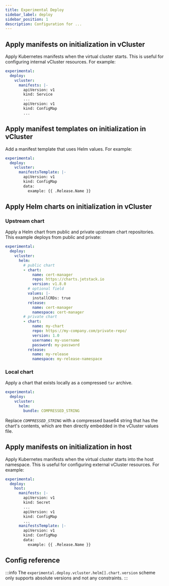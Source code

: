 ```yaml
---
title: Experimental Deploy
sidebar_label: deploy
sidebar_position: 1
description: Configuration for ...
---
```



## Apply manifests on initialization in vCluster

Apply Kubernetes manifests when the virtual cluster starts. This is useful for configuring internal vCluster resources. For example:

```yaml
experimental:
  deploy:
    vcluster:
      manifests: |-
        apiVersion: v1
        kind: Service
        ...
        apiVersion: v1
        kind: ConfigMap
        ...
```

## Apply manifest templates on initialization in vCluster

Add a manifest template that uses Helm values. For example:

```yaml
experimental:
  deploy:
    vcluster:
      manifestsTemplate: |-
        apiVersion: v1
        kind: ConfigMap
        data:
          example: {{ .Release.Name }}
```

## Apply Helm charts on initialization in vCluster

### Upstream chart

Apply a Helm chart from public and private upstream chart repositories. This example deploys from public and private:

```yaml
experimental:
  deploy:
    vcluster:
      helm:
        # public chart
        - chart:
            name: cert-manager
            repo: https://charts.jetstack.io
            version: v1.8.0
          # optional field
          values: |-
            installCRDs: true
          release:
            name: cert-manager
            namespace: cert-manager
        # private chart
        - chart:
            name: my-chart
            repo: https://my-company.com/private-repo/
            version: 1.0
            username: my-username
            password: my-password
          release:
            name: my-release
            namespace: my-release-namespace
```

### Local chart

Apply a chart that exists locally as a compressed `tar` archive.

```yaml
experimental:
  deploy:
    vcluster:
      helm:
        bundle: COMPRESSED_STRING
```

Replace _`COMPRESSED_STRING`_ with a compressed base64 string that has the chart's contents, which are then directly embedded in the vCluster values file.

## Apply manifests on initialization in host

Apply Kubernetes manifests when the virtual cluster starts into the host namespace. This is useful for configuring external vCluster resources. For example:

```yaml
experimental:
  deploy:
    host:
      manifests: |-
        apiVersion: v1
        kind: Secret
        ...
        apiVersion: v1
        kind: ConfigMap
        ...
      manifestsTemplate: |-
        apiVersion: v1
        kind: ConfigMap
        data:
          example: {{ .Release.Name }}
```

## Config reference

:::info
The `experimental.deploy.vcluster.helm[].chart.version` scheme only supports absolute versions and not any constraints.
:::

<ExperimentalDeploy/>
